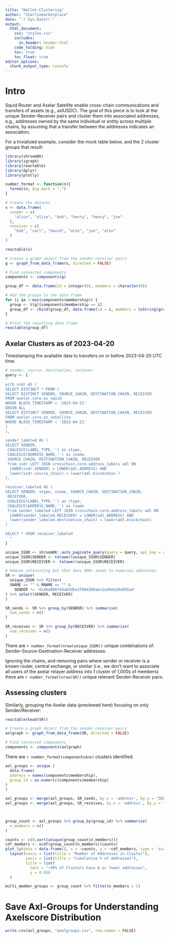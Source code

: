 ```yaml
---
title: "Wallet-Clustering"
author: "Charliemarketplace"
date: "`r Sys.Date()`"
output:
  html_document:
    css: "styles.css"
    includes:
      in_header: header.html
    code_folding: hide
    toc: true
    toc_float: true
editor_options: 
  chunk_output_type: console
---
```


# Intro 

Squid Router and Axelar Satellite enable cross-chain communications and transfers of assets (e.g., axlUSDC).
The goal of this piece is to look at the unique Sender-Receiver pairs and cluster them into associated addresses, e.g., 
addresses owned by the same individual or entity across multiple chains, by assuming that a transfer between the addresses
indicates an association.

For a trivialized example, consider the mock table below, and the 2 cluster groups that result:

```r
library(shroomDK)
library(igraph)
library(reactable)
library(dplyr)
library(plotly)

number_format <- function(n){
  format(n, big.mark = ",")
}

# Create the dataset
x <- data.frame(
  sender = c(
    "alice", "alice", "bob", "henry", "henry", "joe"
  ),
  receiver = c(
    "bob", "carl", "david", "alex", "joe", "alex"
  )
)

reactable(x)

# Create a graph object from the sender-receiver pairs
g <- graph_from_data_frame(x, directed = FALSE)

# Find connected components
components <- components(g)

group_df <- data.frame(id = integer(0), members = character(0))

# Add the groups to the data frame
for (i in 1:max(components$membership)) {
  group <- V(g)[components$membership == i]
  group_df <- rbind(group_df, data.frame(id = i, members = toString(group$name)))
}

# Print the resulting data frame
reactable(group_df)

```

## Axelar Clusters as of 2023-04-20

Timestamping the available data to transfers on or before 2023-04-20 UTC time.

```r

# sender, source, destination, reciever 
query <- {
"
with ssdr AS (
SELECT DISTINCT * FROM ( 
SELECT DISTINCT SENDER, SOURCE_CHAIN, DESTINATION_CHAIN, RECEIVER 
FROM axelar.core.ez_squid 
WHERE BLOCK_TIMESTAMP < '2023-04-21'
UNION ALL 
SELECT DISTINCT SENDER, SOURCE_CHAIN, DESTINATION_CHAIN, RECEIVER 
FROM axelar.core.ez_satellite 
WHERE BLOCK_TIMESTAMP < '2023-04-21'
)
),

sender_labeled AS (
SELECT SENDER,
 COALESCE(LABEL_TYPE,'') as stype, 
 COALESCE(ADDRESS_NAME,'') as sname,
 SOURCE_CHAIN, DESTINATION_CHAIN, RECEIVER
 from ssdr LEFT JOIN crosschain.core.address_labels adl ON 
  LOWER(ssdr.SENDER) = LOWER(adl.ADDRESS) AND 
  lower(ssdr.source_chain) = lower(adl.blockchain )
),

receiver_labeled AS (
SELECT SENDER, stype, sname, SOURCE_CHAIN, DESTINATION_CHAIN, 
 RECEIVER,
 COALESCE(LABEL_TYPE,'') as rtype,
 COALESCE(ADDRESS_NAME,'') as rname
 from sender_labeled LEFT JOIN crosschain.core.address_labels adl ON 
  LOWER(sender_labeled.RECEIVER) = LOWER(adl.ADDRESS) AND 
  lower(sender_labeled.destination_chain) = lower(adl.blockchain)
)

SELECT * FROM receiver_labeled
  "
}

unique_SSDR <- shroomDK::auto_paginate_query(query = query, api_key = readLines("api_key.txt"))
unique_SSDR$SENDER <- tolower(unique_SSDR$SENDER)
unique_SSDR$RECEIVER <- tolower(unique_SSDR$RECEIVER)

```

```r
# Remove interesting bot that does 800+ sends to numerous addresses 
SR <- unique(
  unique_SSDR %>% filter(
  SNAME == "" & RNAME == "" & 
    SENDER != '0xdba800f4da03dba3f604268aec2ad9eb28a055a4'
) %>% select(SENDER, RECEIVER)
)

SR_sends <- SR %>% group_by(SENDER) %>% summarise(
  num_sends = n()
) 

SR_receives <- SR %>% group_by(RECEIVER) %>% summarise(
  num_receives = n()
)


```

There are `r number_format(nrow(unique_SSDR))` unique combinations of: Sender-Source-Destination-Receiver addresses.

Ignoring the chains, and removing pairs where sender or receiver is a known router, central exchange, 
or similar (i.e., we don't want to associate all users of the axelar relayer address into 1 cluster of 1,000s of members) there are `r number_format(nrow(SR))` unique relevant Sender-Receiver pairs.

## Assessing clusters 

Similarly, grouping the Axelar data (previewed here) focusing on only Sender/Receiver: 

```r

reactable(head(SR))

# Create a graph object from the sender-receiver pairs
axlgraph <- graph_from_data_frame(SR, directed = FALSE)

# Find connected components
components <- components(axlgraph)

```

There are `r number_format(components$no)` clusters identified.
```r

axl_groups <- unique (
  data.frame(
  address = names(components$membership),
  group_id = as.numeric(components$membership)
)
)

axl_groups <- merge(axl_groups, SR_sends, by.x = 'address', by.y = "SENDER", all.x = TRUE, sort = FALSE)
axl_groups <- merge(axl_groups, SR_receives, by.x = 'address', by.y = "RECEIVER", all.x = TRUE, sort = FALSE)



group_count <- axl_groups %>% group_by(group_id) %>% summarise(
  n_members = n()
)

counts <- c(0,sort(unique(group_count$n_members)))
cdf_members <- ecdf(group_count$n_members)(counts)
plot_ly(data = data.frame(), x = ~counts, y = ~cdf_members, type = 'scatter', mode = 'lines+markers') %>% 
  layout(xaxis = list(title = "Number of Addresses in Cluster"),
         yaxis = list(title = "Cumulative % of Addresses"),
         title = list(
           text = "~99% of Clusters have 6 or fewer addresses", 
           y = 0.95)
  )

multi_member_groups <- group_count %>% filter(n_members > 1)

```

# Save Axl-Groups for Understanding Axelscore Distribution 

```r
write.csv(axl_groups, "axelgroups.csv", row.names = FALSE)

```
